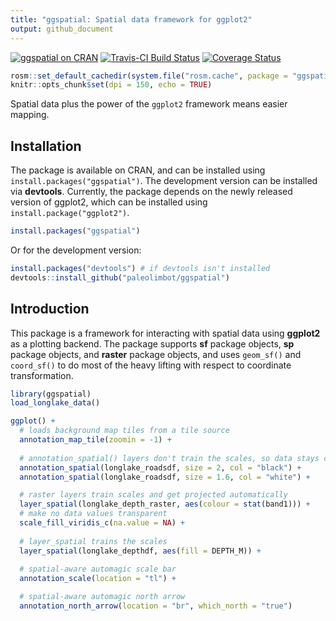 ```yaml
---
title: "ggspatial: Spatial data framework for ggplot2"
output: github_document
---
```


[![ggspatial on CRAN](https://cranlogs.r-pkg.org/badges/ggspatial)](https://cran.r-project.org/package=ggspatial) [![Travis-CI Build Status](https://travis-ci.org/paleolimbot/ggspatial.svg?branch=master)](https://travis-ci.org/paleolimbot/ggspatial) [![Coverage Status](https://img.shields.io/codecov/c/github/paleolimbot/ggspatial/master.svg)](https://codecov.io/github/paleolimbot/ggspatial?branch=master)

```r
rosm::set_default_cachedir(system.file("rosm.cache", package = "ggspatial"))
knitr::opts_chunk$set(dpi = 150, echo = TRUE)
```

Spatial data plus the power of the `ggplot2` framework means easier mapping.

## Installation

The package is available on CRAN, and can be installed using `install.packages("ggspatial")`. The development version can be installed via **devtools**. Currently, the package depends on the newly released version of ggplot2, which can be installed using `install.package("ggplot2")`.

```r
install.packages("ggspatial")
```

Or for the development version:

```r
install.packages("devtools") # if devtools isn't installed
devtools::install_github("paleolimbot/ggspatial")
```

## Introduction

This package is a framework for interacting with spatial data using **ggplot2** as a plotting backend. The package supports **sf** package objects, **sp** package objects, and **raster** package objects, and uses `geom_sf()` and `coord_sf()` to do most of the heavy lifting with respect to coordinate transformation.

```r
library(ggspatial)
load_longlake_data()

ggplot() +
  # loads background map tiles from a tile source
  annotation_map_tile(zoomin = -1) +
  
  # annotation_spatial() layers don't train the scales, so data stays central
  annotation_spatial(longlake_roadsdf, size = 2, col = "black") +
  annotation_spatial(longlake_roadsdf, size = 1.6, col = "white") +

  # raster layers train scales and get projected automatically
  layer_spatial(longlake_depth_raster, aes(colour = stat(band1))) +
  # make no data values transparent
  scale_fill_viridis_c(na.value = NA) +
  
  # layer_spatial trains the scales
  layer_spatial(longlake_depthdf, aes(fill = DEPTH_M)) +
  
  # spatial-aware automagic scale bar
  annotation_scale(location = "tl") +

  # spatial-aware automagic north arrow
  annotation_north_arrow(location = "br", which_north = "true")
```
